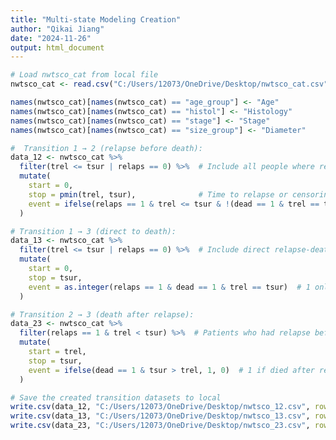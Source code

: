 ```yaml
---
title: "Multi-state Modeling Creation"
author: "Qikai Jiang"
date: "2024-11-26"
output: html_document
---
```


```r
# Load nwtsco_cat from local file
nwtsco_cat <- read.csv("C:/Users/12073/OneDrive/Desktop/nwtsco_cat.csv")
```

```r
names(nwtsco_cat)[names(nwtsco_cat) == "age_group"] <- "Age"
names(nwtsco_cat)[names(nwtsco_cat) == "histol"] <- "Histology"
names(nwtsco_cat)[names(nwtsco_cat) == "stage"] <- "Stage"
names(nwtsco_cat)[names(nwtsco_cat) == "size_group"] <- "Diameter"
```

```r
#  Transition 1 → 2 (relapse before death):
data_12 <- nwtsco_cat %>%
  filter(trel <= tsur | relaps == 0) %>%  # Include all people where relapse time was observed or never occurred
  mutate(
    start = 0,
    stop = pmin(trel, tsur),              # Time to relapse or censoring
    event = ifelse(relaps == 1 & trel <= tsur & !(dead == 1 & trel == tsur), 1, 0)  # 1 if relapse occurred before death
  )
```

```r
# Transition 1 → 3 (direct to death):
data_13 <- nwtsco_cat %>%
  filter(trel <= tsur | relaps == 0) %>%  # Include direct relapse-death OR no relapse at all
  mutate(
    start = 0,
    stop = tsur,
    event = as.integer(relaps == 1 & dead == 1 & trel == tsur)  # 1 only for actual direct 1→3, 0 otherwise
  )
```

```r
# Transition 2 → 3 (death after relapse):
data_23 <- nwtsco_cat %>%
  filter(relaps == 1 & trel < tsur) %>%  # Patients who had relapse before censoring or death
  mutate(
    start = trel,
    stop = tsur,
    event = ifelse(dead == 1 & tsur > trel, 1, 0)  # 1 if died after relapse, else 0
  )
```

```r
# Save the created transition datasets to local
write.csv(data_12, "C:/Users/12073/OneDrive/Desktop/nwtsco_12.csv", row.names = FALSE)
write.csv(data_13, "C:/Users/12073/OneDrive/Desktop/nwtsco_13.csv", row.names = FALSE)
write.csv(data_23, "C:/Users/12073/OneDrive/Desktop/nwtsco_23.csv", row.names = FALSE)
```

